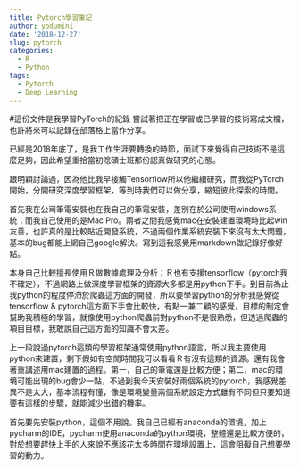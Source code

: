 ```yaml
---
title: Pytorch學習筆記
author: yodumini
date: '2018-12-27'
slug: pytorch
categories:
  - R
  - Python
tags:
  - Pytorch
  - Deep Learning
---
```


#這份文件是我學習PyTorch的紀錄
嘗試著把正在學習或已學習的技術寫成文檔，也許將來可以記錄在部落格上當作分享。

已經是2018年底了，是我工作生涯要轉換的時節，面試下來覺得自己技術不是這麼足夠，因此希望重拾當初唸碩士班那份認真做研究的心態。

跟明穎討論過，因為他比我早接觸Tensorflow所以他繼續研究，而我從PyTorch開始，分開研究深度學習框架，等到時我們可以做分享，縮短彼此探索的時間。

首先我在公司筆電安裝也在我自己的筆電安裝，差別在於公司使用windows系統；而我自己使用的是Mac Pro。兩者之間我感覺mac在安裝建置環境時比起win友善，也許真的是比較貼近開發系統，不過兩個作業系統安裝下來沒有太大問題，基本的bug都能上網自己google解決。寫到這我感覺用markdown做記錄好像好點。

本身自己比較擅長使用Ｒ做數據處理及分析；Ｒ也有支援tensorflow（pytorch我不確定），不過網路上做深度學習框架的資源大多都是用python下手。到目前為止我python的程度停滯於爬蟲這方面的開發，所以要學習python的分析我感覺從tensorflow & pytorch這方面下手會比較快，有點一兼二顧的感覺，目標的制定會幫助我積極的學習，就像使用python爬蟲前對python不是很熟悉，但透過爬蟲的項目目標，我敢說自己這方面的知識不會太差。

上一段說過pytorch這類的學習框架通常使用python語言，所以我主要使用python來建置，剩下假如有空閒時間我可以看看Ｒ有沒有這類的資源。還有我會著重講述用mac建置的過程。第一，自己的筆電還是比較方便；第二，mac的環境可能出現的bug會少一點，不過到我今天安裝好兩個系統的pytorch，我感覺差異不是太大，基本流程有懂，像是環境變量兩個系統設定方式雖有不同但只要知道要有這樣的步驟，就能減少出錯的機率。

首先要先安裝python，這個不用說。我自己已經有anaconda的環境，加上pycharm的IDE，pycharm使用anaconda的python環境，整體還是比較方便的，對於想要趕快上手的人來說不應該花太多時間在環境設置上，這會阻礙自己想要學習的動力。

